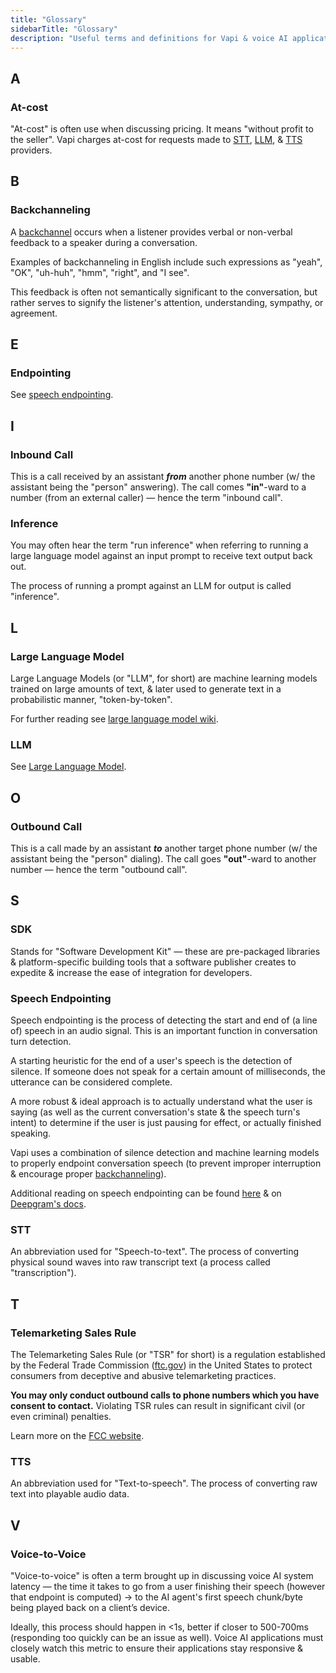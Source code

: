 ```yaml
---
title: "Glossary"
sidebarTitle: "Glossary"
description: "Useful terms and definitions for Vapi & voice AI applications."
---
```


## A

### At-cost

"At-cost" is often use when discussing pricing. It means "without profit to the seller". Vapi charges at-cost for requests made to [STT](/glossary#stt), [LLM](/glossary#large-language-model), & [TTS](/glossary#tts) providers.

## B

### Backchanneling

A [backchannel](<https://en.wikipedia.org/wiki/Backchannel_(linguistics)>) occurs when a listener provides verbal or non-verbal feedback to a speaker during a conversation.

Examples of backchanneling in English include such expressions as "yeah", "OK", "uh-huh", "hmm", "right", and "I see".

This feedback is often not semantically significant to the conversation, but rather serves to signify the listener's attention, understanding, sympathy, or agreement.

## E

### Endpointing

See [speech endpointing](/glossary#speech-endpointing).

## I

### Inbound Call

This is a call received by an assistant **_from_** another phone number (w/ the assistant being the "person" answering). The call comes **"in"**-ward to a number (from an external caller) — hence the term "inbound call".

### Inference

You may often hear the term "run inference" when referring to running a large language model against an input prompt to receive text output back out.

The process of running a prompt against an LLM for output is called "inference".

## L

### Large Language Model

Large Language Models (or "LLM", for short) are machine learning models trained on large amounts of text, & later used to generate text in a probabilistic manner, "token-by-token".

For further reading see [large language model wiki](https://en.wikipedia.org/wiki/Large_language_model).

### LLM

See [Large Language Model](/glossary#large-language-model).

## O

### Outbound Call

This is a call made by an assistant **_to_** another target phone number (w/ the assistant being the "person" dialing). The call goes **"out"**-ward to another number — hence the term "outbound call".

## S

### SDK

Stands for "Software Development Kit" — these are pre-packaged libraries & platform-specific building tools that a software publisher creates to expedite & increase the ease of integration for developers.

### Speech Endpointing

Speech endpointing is the process of detecting the start and end of (a line of) speech in an audio signal. This is an important function in conversation turn detection.

A starting heuristic for the end of a user's speech is the detection of silence. If someone does not speak for a certain amount of milliseconds, the utterance can be considered complete.

A more robust & ideal approach is to actually understand what the user is saying (as well as the current conversation's state & the speech turn's intent) to determine if the user is just pausing for effect, or actually finished speaking.

Vapi uses a combination of silence detection and machine learning models to properly endpoint conversation speech (to prevent improper interruption & encourage proper [backchanneling](/glossary#backchanneling)).

Additional reading on speech endpointing can be found [here](https://en.wikipedia.org/wiki/Speech_segmentation) & on [Deepgram's docs](https://developers.deepgram.com/docs/endpointing).

### STT

An abbreviation used for "Speech-to-text". The process of converting physical sound waves into raw transcript text (a process called "transcription").

## T

### Telemarketing Sales Rule

The Telemarketing Sales Rule (or "TSR" for short) is a regulation established by the Federal Trade Commission ([ftc.gov](https://www.ftc.gov/)) in the United States to protect consumers from deceptive and abusive telemarketing practices.

**You may only conduct outbound calls to phone numbers which you have consent to contact.** Violating TSR rules can result in significant civil (or even criminal) penalties.

Learn more on the [FCC website](https://www.ftc.gov/legal-library/browse/rules/telemarketing-sales-rule).

### TTS

An abbreviation used for "Text-to-speech". The process of converting raw text into playable audio data.

## V

### Voice-to-Voice

"Voice-to-voice" is often a term brought up in discussing voice AI system latency — the time it takes to go from a user finishing their speech (however that endpoint is computed) → to the AI agent's first speech chunk/byte being played back on a client’s device.

Ideally, this process should happen in \<1s, better if closer to 500-700ms (responding too quickly can be an issue as well). Voice AI applications must closely watch this metric to ensure their applications stay responsive & usable.
